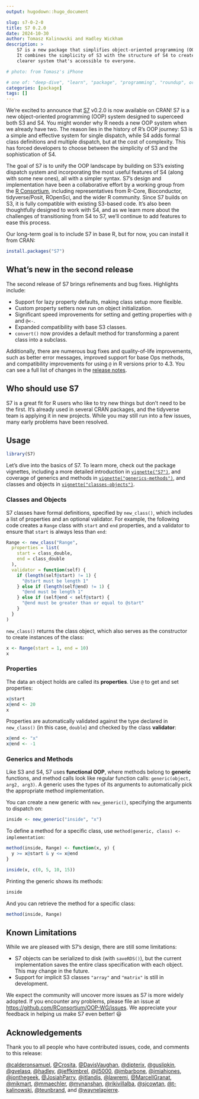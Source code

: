 ```yaml
---
output: hugodown::hugo_document

slug: s7-0-2-0
title: S7 0.2.0
date: 2024-10-30
author: Tomasz Kalinowski and Hadley Wickham
description: >
    S7 is a new package that simplifies object-oriented programming (OOP) in R. 
    It combines the simplicity of S3 with the structure of S4 to create a 
    clearer system that's accessible to everyone.

# photo: from Tomasz's iPhone

# one of: "deep-dive", "learn", "package", "programming", "roundup", or "other"
categories: [package] 
tags: []
---
```


<!--
TODO:
* [ ] Look over / edit the post's title in the yaml
* [ ] Edit (or delete) the description; note this appears in the Twitter card
* [ ] Pick category and tags (see existing with `hugodown::tidy_show_meta()`)
* [ ] Find photo & update yaml metadata
* [ ] Create `thumbnail-sq.jpg`; height and width should be equal
* [ ] Create `thumbnail-wd.jpg`; width should be >5x height
* [ ] `hugodown::use_tidy_thumbnails()`
* [ ] Add intro sentence, e.g. the standard tagline for the package
* [ ] `usethis::use_tidy_thanks()`
-->

 
We're excited to announce that [S7](https://rconsortium.github.io/S7/) v0.2.0 is now available on CRAN!
S7 is a new object-oriented programming (OOP) system designed to superceed both S3 and S4.
You might wonder why R needs a new OOP system when we already have two.
The reason lies in the history of R's OOP journey: S3 is a simple and effective system for single dispatch, while S4 adds formal class definitions and multiple dispatch, but at the cost of complexity.
This has forced developers to choose between the simplicity of S3 and the sophistication of S4.

The goal of S7 is to unify the OOP landscape by building on S3's existing dispatch system and incorporating the most useful features of S4 (along with some new ones), all with a simpler syntax.
S7's design and implementation have been a collaborative effort by a working group from the [R Consortium](https://www.r-consortium.org), including representatives from R-Core, Bioconductor, tidyverse/Posit, ROpenSci, and the wider R community.
Since S7 builds on S3, it is fully compatible with existing S3-based code.
It's also been thoughtfully designed to work with S4, and as we learn more about the challenges of transitioning from S4 to S7, we'll continue to add features to ease this process.

Our long-term goal is to include S7 in base R, but for now, you can install it from CRAN:

```r
install.packages("S7")
```

## What's new in the second release

The second release of S7 brings refinements and bug fixes.
Highlights include:

-   Support for lazy property defaults, making class setup more flexible.
-   Custom property setters now run on object initialization.
-   Significant speed improvements for setting and getting properties with `@` and `@<-`.
-   Expanded compatibility with base S3 classes.
-   `convert()` now provides a default method for transforming a parent class into a subclass.

Additionally, there are numerous bug fixes and quality-of-life improvements, such as better error messages, improved support for base Ops methods, and compatibility improvements for using `@` in R versions prior to 4.3. You can see a full list of changes in the [release notes](https://github.com/RConsortium/S7/blob/main/NEWS.md).

## Who should use S7

S7 is a great fit for R users who like to try new things but don't need to be the first. It's already used in several CRAN packages, and the tidyverse team is applying it in new projects. While you may still run into a few issues, many early problems have been resolved.

## Usage

```r
library(S7)
```

Let's dive into the basics of S7.
To learn more, check out the package vignettes, including a more detailed introduction in [`vignette("S7")`](https://rconsortium.github.io/OOP-WG/articles/S7.html), and coverage of generics and methods in [`vignette("generics-methods")`](https://rconsortium.github.io/OOP-WG/articles/generics-methods.html), and classes and objects in [`vignette("classes-objects")`](https://rconsortium.github.io/OOP-WG/articles/classes-objects.html).


### Classes and Objects

S7 classes have formal definitions, specified by `new_class()`, which includes a list of properties and an optional validator.
For example, the following code creates a `Range` class with `start` and `end` properties, and a validator to ensure that `start` is always less than `end`:

```r
Range <- new_class("Range",
  properties = list(
    start = class_double,
    end = class_double
  ),
  validator = function(self) {
    if (length(self@start) != 1) {
      "@start must be length 1"
    } else if (length(self@end) != 1) {
      "@end must be length 1"
    } else if (self@end < self@start) {
      "@end must be greater than or equal to @start"
    }
  }
)
```

`new_class()` returns the class object, which also serves as the constructor to create instances of the class:

```r
x <- Range(start = 1, end = 10)
x
```

### Properties

The data an object holds are called its **properties**.
Use `@` to get and set properties:

```r
x@start
x@end <- 20
x
```

Properties are automatically validated against the type declared in `new_class()` (in this case, `double`) and checked by the class **validator**:

```r
x@end <- "x"
x@end <- -1
```

### Generics and Methods

Like S3 and S4, S7 uses **functional OOP**, where methods belong to **generic** functions, and method calls look like regular function calls: `generic(object, arg2, arg3)`.
A generic uses the types of its arguments to automatically pick the appropriate method implementation.

You can create a new generic with `new_generic()`, specifying the arguments to dispatch on:

```r
inside <- new_generic("inside", "x")
```

To define a method for a specific class, use `method(generic, class) <- implementation`:

```r
method(inside, Range) <- function(x, y) {
  y >= x@start & y <= x@end
}

inside(x, c(0, 5, 10, 15))
```

Printing the generic shows its methods:

```r
inside
```

And you can retrieve the method for a specific class:

```r
method(inside, Range)
```

## Known Limitations

While we are pleased with S7's design, there are still some limitations:

-   S7 objects can be serialized to disk (with `saveRDS()`), but the current implementation saves the entire class specification with each object. This may change in the future.
-   Support for implicit S3 classes `"array"` and `"matrix"` is still in development.

We expect the community will uncover more issues as S7 is more widely adopted.
If you encounter any problems, please file an issue at <https://github.com/RConsortium/OOP-WG/issues>.
We appreciate your feedback in helping us make S7 even better!
😃

## Acknowledgements 

Thank you to all people who have contributed issues, code, and comments to this release:

[&#x0040;calderonsamuel](https://github.com/calderonsamuel), [&#x0040;Crosita](https://github.com/Crosita), [&#x0040;DavisVaughan](https://github.com/DavisVaughan), [&#x0040;dipterix](https://github.com/dipterix), [&#x0040;guslipkin](https://github.com/guslipkin), [&#x0040;gvelasq](https://github.com/gvelasq), [&#x0040;hadley](https://github.com/hadley), [&#x0040;jeffkimbrel](https://github.com/jeffkimbrel), [&#x0040;jl5000](https://github.com/jl5000), [&#x0040;jmbarbone](https://github.com/jmbarbone), [&#x0040;jmiahjones](https://github.com/jmiahjones), [&#x0040;jonthegeek](https://github.com/jonthegeek), [&#x0040;JosiahParry](https://github.com/JosiahParry), [&#x0040;jtlandis](https://github.com/jtlandis), [&#x0040;lawremi](https://github.com/lawremi), [&#x0040;MarcellGranat](https://github.com/MarcellGranat), [&#x0040;mikmart](https://github.com/mikmart), [&#x0040;mmaechler](https://github.com/mmaechler), [&#x0040;mynanshan](https://github.com/mynanshan), [&#x0040;rikivillalba](https://github.com/rikivillalba), [&#x0040;sjcowtan](https://github.com/sjcowtan), [&#x0040;t-kalinowski](https://github.com/t-kalinowski), [&#x0040;teunbrand](https://github.com/teunbrand), and [&#x0040;waynelapierre](https://github.com/waynelapierre).
